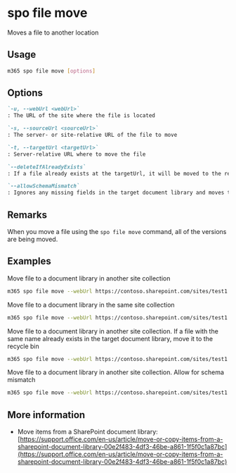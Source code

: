 
# spo file move

Moves a file to another location

## Usage

```sh
m365 spo file move [options]
```

## Options

```md definition-list
`-u, --webUrl <webUrl>`
: The URL of the site where the file is located

`-s, --sourceUrl <sourceUrl>`
: The server- or site-relative URL of the file to move

`-t, --targetUrl <targetUrl>`
: Server-relative URL where to move the file

`--deleteIfAlreadyExists`
: If a file already exists at the targetUrl, it will be moved to the recycle bin. If omitted, the move operation will be canceled if the file already exists at the targetUrl location

`--allowSchemaMismatch`
: Ignores any missing fields in the target document library and moves the file anyway
```

<Global />

## Remarks

When you move a file using the `spo file move` command, all of the versions are being moved.

## Examples

Move file to a document library in another site collection

```sh
m365 spo file move --webUrl https://contoso.sharepoint.com/sites/test1 --sourceUrl /sites/test1/Shared%20Documents/sp1.pdf --targetUrl /sites/test2/Shared%20Documents/
```

Move file to a document library in the same site collection

```sh
m365 spo file move --webUrl https://contoso.sharepoint.com/sites/test1 --sourceUrl /Shared%20Documents/sp1.pdf --targetUrl /sites/test1/HRDocuments/
```

Move file to a document library in another site collection. If a file with the same name already exists in the target document library, move it to the recycle bin

```sh
m365 spo file move --webUrl https://contoso.sharepoint.com/sites/test1 --sourceUrl /Shared%20Documents/sp1.pdf --targetUrl /sites/test2/Shared%20Documents/ --deleteIfAlreadyExists
```

Move file to a document library in another site collection. Allow for schema mismatch

 ```sh
m365 spo file move --webUrl https://contoso.sharepoint.com/sites/test1 --sourceUrl /sites/test1/Shared%20Documents/sp1.pdf --targetUrl /sites/test2/Shared%20Documents/ --allowSchemaMismatch
```


## More information

- Move items from a SharePoint document library: [https://support.office.com/en-us/article/move-or-copy-items-from-a-sharepoint-document-library-00e2f483-4df3-46be-a861-1f5f0c1a87bc](https://support.office.com/en-us/article/move-or-copy-items-from-a-sharepoint-document-library-00e2f483-4df3-46be-a861-1f5f0c1a87bc)
